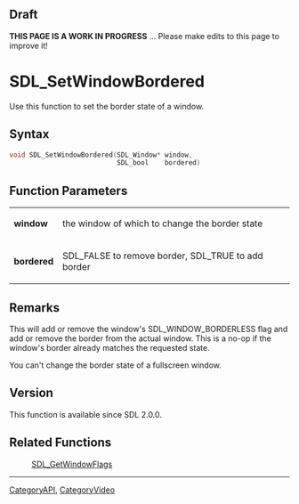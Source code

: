 == Draft ==

'''THIS PAGE IS A WORK IN PROGRESS''' ... Please make edits to this page to improve it!



<!-- #*^*^*^*^*See https://wiki.libsdl.org/SGFunctions for details on editing this page*^*^*^*^* -->


= SDL_SetWindowBordered =
Use this function to set the border state of a window.




== Syntax ==
<syntaxhighlight lang='c++'>
void SDL_SetWindowBordered(SDL_Window* window,
                           SDL_bool    bordered)
</syntaxhighlight>


== Function Parameters ==
{|
|'''window'''
|the window of which to change the border state
|-
|'''bordered'''
|SDL_FALSE to remove border, SDL_TRUE to add border
|}



== Remarks ==
This will add or remove the window's SDL_WINDOW_BORDERLESS flag and add or remove the border from the actual window. This is a no-op if the window's border already matches the requested state.

You can't change the border state of a fullscreen window.

== Version ==
This function is available since SDL 2.0.0.

== Related Functions ==
:[[SDL_GetWindowFlags]]

----
[[CategoryAPI]], [[CategoryVideo]]
<!-- #See the Style Guide for instructions on editing the footer. -->
